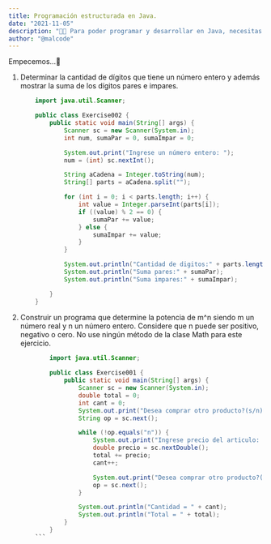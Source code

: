 ```yaml
---
title: Programación estructurada en Java.
date: "2021-11-05"
description: "🐱‍👓 Para poder programar y desarrollar en Java, necesitas dos cosas: El JDK (Java Development Kit), o Kit de Desarrollo Java, que es un conjunto de librerías y un IDE, los dos más populares en la actualidad es IntelliJ IDE y Visual Studio Code."
author: "@malcode"
---
```


Empecemos…🤞


1. Determinar la cantidad de dígitos que tiene un número entero y además mostrar la suma de los dígitos pares e impares.

    ```java
        import java.util.Scanner;

        public class Exercise002 {
            public static void main(String[] args) {
                Scanner sc = new Scanner(System.in);
                int num, sumaPar = 0, sumaImpar = 0;

                System.out.print("Ingrese un número entero: ");
                num = (int) sc.nextInt();

                String aCadena = Integer.toString(num);
                String[] parts = aCadena.split("");

                for (int i = 0; i < parts.length; i++) {
                    int value = Integer.parseInt(parts[i]);
                    if ((value) % 2 == 0) {
                        sumaPar += value;
                    } else {
                        sumaImpar += value;
                    }
                }

                System.out.println("Cantidad de digitos:" + parts.length);
                System.out.println("Suma pares:" + sumaPar);
                System.out.println("Suma impares:" + sumaImpar);

            }
        }
    ```

2. Construir un programa que determine la potencia de m^n siendo m un número real y n un número entero. Considere que n puede ser positivo, negativo o cero. No use ningún método de la clase Math para este ejercicio.
    ```java
            import java.util.Scanner;
            
            public class Exercise001 {
                public static void main(String[] args) {
                    Scanner sc = new Scanner(System.in);
                    double total = 0;
                    int cant = 0;
                    System.out.print("Desea comprar otro producto?(s/n): ");
                    String op = sc.next();

                    while (!op.equals("n")) {
                        System.out.print("Ingrese precio del articulo: ");
                        double precio = sc.nextDouble();
                        total += precio;
                        cant++;

                        System.out.print("Desea comprar otro producto?(s/n): ");
                        op = sc.next();
                    }

                    System.out.println("Cantidad = " + cant);
                    System.out.println("Total = " + total);
                }
            }
        ```